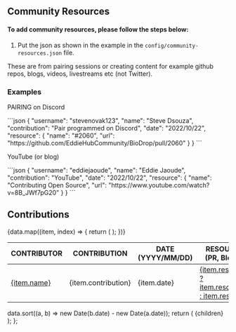 
## Community Resources

#### To add community resources, please follow the steps below:

1. Put the json as shown in the example in the `config/community-resources.json` file.

These are from pairing sessions or creating content for example github repos, blogs, videos, livestreams etc (not Twitter).

### Examples

PAIRING on Discord

<ClipboardCopy>
```json
{
  "username": "stevenovak123",
  "name": "Steve Dsouza",
  "contribution": "Pair programmed on Discord",
  "date": "2022/10/22",
  "resource": {
    "name": "#2060",
    "url": "https://github.com/EddieHubCommunity/BioDrop/pull/2060"
  }
}
```
</ClipboardCopy>

YouTube (or blog)

<ClipboardCopy>
```json
{
  "username": "eddiejaoude",
  "name": "Eddie Jaoude",
  "contribution": "YouTube",
  "date": "2022/10/22",
  "resource": {
    "name": "Contributing Open Source",
    "url": "https://www.youtube.com/watch?v=8B_JWf7pG20"
  }
}
```
</ClipboardCopy>

## Contributions

<table>
  <thead>
    <tr>
      <th>CONTRIBUTOR</th>
      <th>CONTRIBUTION</th>
      <th>DATE (YYYY/MM/DD)</th>
      <th>RESOURCE LINK (PR, Blog, Video)</th>
    </tr>
  </thead>
  <tbody>
    {data.map((item, index) => {
      return (
        <tr key={item.username + item.name + index}>
          <td>
            <a href={`https://github.com/${item.username}`}>{item.name}</a>
          </td>
          <td>{item.contribution}</td>
          <td>{item.date}</td>
          <td>
            <a href={item.resource.url}>
              {item.resource.name ? item.resource.name : item.resource.url}
            </a>
          </td>
        </tr>
      );
    })}
  </tbody>
</table>

  data.sort((a, b) => new Date(b.date) - new Date(a.date));
  return (
    <DocsLayout
      title="BioDrop Contributors Changelog"
      section="Getting started"
      name="Community Resources"
    >
      {children}
    </DocsLayout>
  );
};
